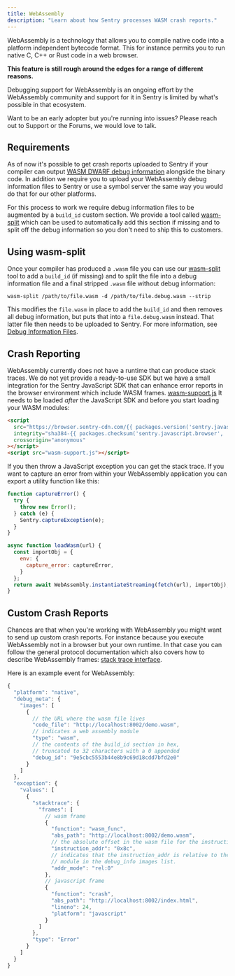 ```yaml
---
title: WebAssembly
description: "Learn about how Sentry processes WASM crash reports."
---
```


WebAssembly is a technology that allows you to compile native code into a platform
independent bytecode format.  This for instance permits you to run native C, C++ or
Rust code in a web browser.

**This feature is still rough around the edges for a range of different reasons.**

Debugging support for WebAssembly is an ongoing effort by the WebAssembly community
and support for it in Sentry is limited by what's possible in that ecosystem.

<Note>

Want to be an early adopter but you're running into issues?  Please reach out to
Support or the Forums, we would love to talk.

</Note>

## Requirements

As of now it's possible to get crash reports uploaded to Sentry if your compiler can
output [WASM DWARF debug information](https://yurydelendik.github.io/webassembly-dwarf/)
alongside the binary code.  In addition we require you to upload your WebAssembly
debug information files to Sentry or use a symbol server the same way you
would do that for our other platforms.

For this process to work we require debug information files to be augmented by a
`build_id` custom section.  We provide a tool called [wasm-split](https://github.com/getsentry/symbolicator/tree/master/wasm-split)
which can be used to automatically add this section if missing and to split off
the debug information so you don't need to ship this to customers.

## Using wasm-split

Once your compiler has produced a `.wasm` file you can use our [wasm-split](https://github.com/getsentry/symbolicator/tree/master/wasm-split)
tool to add a `build_id` (if missing) and to split the file into a debug information
file and a final stripped `.wasm` file without debug information:

```shell
wasm-split /path/to/file.wasm -d /path/to/file.debug.wasm --strip
```

This modifies the `file.wasm` in place to add the `build_id` and then removes all
debug information, but puts that into a `file.debug.wasm` instead.  That latter file
then needs to be uploaded to Sentry.  For more information, see [Debug Information Files](/workflow/debug-files/).

## Crash Reporting

WebAssembly currently does not have a runtime that can produce stack traces.  We
do not yet provide a ready-to-use SDK but we have a small integration for the
Sentry JavaScript SDK that can enhance error reports in the browser environment
which include WASM frames.  [wasm-support.js](https://gist.github.com/mitsuhiko/c27fee8445d2a18a8c134e0169119058)
It needs to be loaded _after_ the JavaScript SDK and before you start loading
your WASM modules:

```html {tabTitle: CDN}
<script
  src="https://browser.sentry-cdn.com/{{ packages.version('sentry.javascript.browser') }}/bundle.min.js"
  integrity="sha384-{{ packages.checksum('sentry.javascript.browser', 'bundle.min.js', 'sha384-base64') }}"
  crossorigin="anonymous"
></script>
<script src="wasm-support.js"></script>
```

If you then throw a JavaScript exception you can get the stack trace.  If you want
to capture an error from within your WebAssembly application you can export a
utility function like this:

```javascript
function captureError() {
  try {
    throw new Error();
  } catch (e) {
    Sentry.captureException(e);
  }
}

async function loadWasm(url) {
  const importObj = {
    env: {
      capture_error: captureError,
    }
  };
  return await WebAssembly.instantiateStreaming(fetch(url), importObj);
}
```

## Custom Crash Reports

Chances are that when you're working with WebAssembly you might want to send up custom
crash reports.  For instance because you execute WebAssembly not in a browser but your
own runtime.  In that case you can follow the general protocol documentation which
also covers how to describe WebAssembly frames: [stack trace interface](https://develop.sentry.dev/sdk/event-payloads/stacktrace/).

Here is an example event for WebAssembly:

```javascript
{
  "platform": "native",
  "debug_meta": {
    "images": [
      {
        // the URL where the wasm file lives
        "code_file": "http://localhost:8002/demo.wasm",
        // indicates a web assembly module
        "type": "wasm",
        // the contents of the build_id section in hex,
        // truncated to 32 characters with a 0 appended
        "debug_id": "9e5cbc5553b44e8b9c69d18cdd7bfd2e0"
      }
    ]
  },
  "exception": {
    "values": [
      {
        "stacktrace": {
          "frames": [
            // wasm frame
            {
              "function": "wasm_func",
              "abs_path": "http://localhost:8002/demo.wasm",
              // the absolute offset in the wasm file for the instruction
              "instruction_addr": "0x8c",
              // indicates that the instruction_addr is relative to the 1st
              // module in the debug_info images list.
              "addr_mode": "rel:0"
            },
            // javascript frame
            {
              "function": "crash",
              "abs_path": "http://localhost:8002/index.html",
              "lineno": 24,
              "platform": "javascript"
            }
          ]
        },
        "type": "Error"
      }
    ]
  }
}
```

